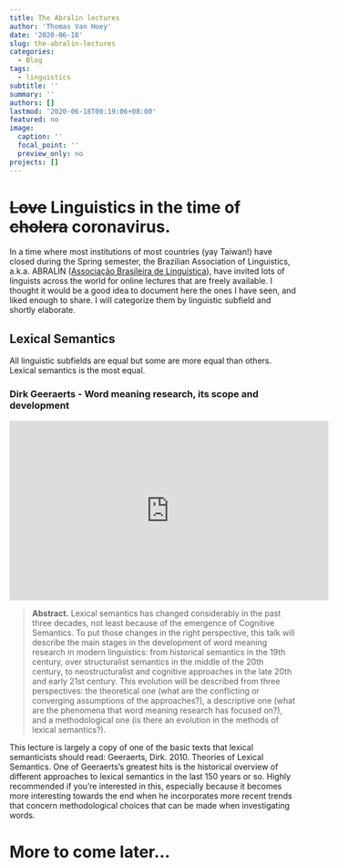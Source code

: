 ```yaml
---
title: The Abralin lectures
author: 'Thomas Van Hoey'
date: '2020-06-18'
slug: the-abralin-lectures
categories:
  - Blog
tags:
  - linguistics
subtitle: ''
summary: ''
authors: []
lastmod: '2020-06-18T00:19:06+08:00'
featured: no
image:
  caption: ''
  focal_point: ''
  preview_only: no
projects: []
---
```


# ~~Love~~ Linguistics in the time of ~~cholera~~ coronavirus. 

In a time where most institutions of most countries (yay Taiwan!) have closed during the Spring semester, the Brazilian Association of Linguistics, a.k.a. ABRALIN ([Associação Brasileira de Linguística](https://www.abralin.org/site/en/home-page/)), have invited lots of linguists across the world for online lectures that are freely available.
I thought it would be a good idea to document here the ones I have seen, and liked enough to share.
I will categorize them by linguistic subfield and shortly elaborate.

## Lexical Semantics

All linguistic subfields are equal but some are more equal than others.
Lexical semantics is the most equal.

### Dirk Geeraerts - Word meaning research, its scope and development

<iframe width="560" height="315" src="https://www.youtube.com/embed/CzeD4GIfn9s" frameborder="0" allow="accelerometer; autoplay; encrypted-media; gyroscope; picture-in-picture" allowfullscreen></iframe>

>
**Abstract.**
Lexical semantics has changed considerably in the past three decades, not least because of the emergence of Cognitive Semantics. 
To put those changes in the right perspective, this talk will describe the main stages in the development of word meaning research in modern linguistics: from historical semantics in the 19th century, over structuralist semantics in the middle of the 20th century, to neostructuralist and cognitive approaches in the late 20th and early 21st century. 
This evolution will be described from three perspectives: the theoretical one (what are the conflicting or converging assumptions of the approaches?), a descriptive one (what are the phenomena that word meaning research has focused on?), and a methodological one (is there an evolution in the methods of lexical semantics?).


This lecture is largely a copy of one of the basic texts that lexical semanticists should read: Geeraerts, Dirk. 2010. Theories of Lexical Semantics. 
One of Geeraerts's greatest hits is the historical overview of different approaches to lexical semantics in the last 150 years or so. 
Highly recommended if you're interested in this, especially because it becomes more interesting towards the end when he incorporates more recent trends that concern methodological choices that can be made when investigating words.

# More to come later...


















